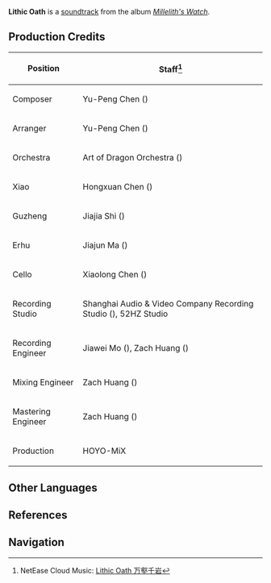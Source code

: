 {{Soundtrack Infobox
|title          =
|image          = Millelith's Watch.png
|album          = Millelith's Watch
|disc           = 1
|number         = 03
|featured       =
|featured2      =
|featured3      =
|featured_disc  =
|featured_disc2 =
|featured_disc3 =
|youtube_id     = lnMYwTxS6L0
|spotify_id     = 1eRV4DBbemrmgZE5zDAac1
|played_in      = The Chasm
|during         = [[The Chasm]]
|domain         =
|previous       = On the Vast Earth
|next           =  Under the Clear Sky
}}
'''Lithic Oath''' is a [[soundtrack]] from the album ''[[Millelith's Watch]]''.

==Production Credits==
{| class="wikitable" style="text-align:left; height:0.5em"
! Position
! Staff<ref>NetEase Cloud Music: [https://music.163.com/#/song?id=1956543003 Lithic Oath 万壑千岩]</ref>
|-
! Composer
| Yu-Peng Chen ({{zh|陈致逸}})
|-
! Arranger
| Yu-Peng Chen ({{zh|陈致逸}})
|-
! Orchestra
| Art of Dragon Orchestra ({{zh|龙之艺交响乐团}})
|-
! Xiao
| Hongxuan Chen ({{zh|陈泓璇}})
|-
! Guzheng
| Jiajia Shi ({{zh|施佳加}})
|-
! Erhu
| Jiajun Ma ({{zh|马稼骏}})
|-
! Cello
| Xiaolong Chen ({{zh|陈小龙}})
|-
! Recording Studio
| Shanghai Audio & Video Company Recording Studio ({{zh|上海音像公司录音棚}}), 52HZ Studio
|-
! Recording Engineer
| Jiawei Mo ({{zh|莫家伟}}), Zach Huang ({{zh|黄巍}})
|-
! Mixing Engineer
| Zach Huang ({{zh|黄巍}})
|-
! Mastering Engineer
| Zach Huang ({{zh|黄巍}})
|-
! Production
| HOYO-MiX
|}
<!--
==Videos==
<gallery>
</gallery>
==Trivia==
-->

==Other Languages==
{{Other Languages
|en      = Lithic Oath
|zhs     = 万壑千岩
|zhs_rm  = Wàn Hè Qiānyán
|zhs_tl   = 
|ja      = 千巌万壑
|ja_rm   = Sengan Mangan{{Assumed}}
|ja_tl   = Thousand Rocks and Ten Thousand Valleys
|tr      = 
|tr_tl   = 
|it      = 
|it_tl   = 
}}

==References==
{{Reflist}}

==Navigation==
{{Soundtrack Navbox|Millelith's Watch}}